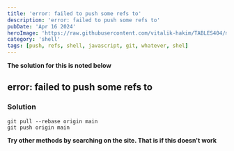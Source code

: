 ```yaml
---
title: 'error: failed to push some refs to'
description: 'error: failed to push some refs to'
pubDate: 'Apr 16 2024'
heroImage: 'https://raw.githubusercontent.com/vitalik-hakim/TABLES404/main/error_b/SHELL.jpg'
category: 'shell'
tags: [push, refs, shell, javascript, git, whatever, shel]
---
```


**The solution for this is noted below**

## error: failed to push some refs to

### Solution

```shell
git pull --rebase origin main
git push origin main
```

**Try other methods by searching on the site. That is if this doesn't work**
